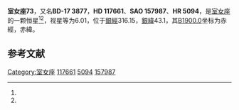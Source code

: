 {{Starbox begin
| name = 室女座73
}}
{{Starbox observe
| epoch = [[J2000.0|J2000.0]]
| constell = [[室女座|室女座]]<ref name=SIMBAD>{{cite web
 | url=http://simbad.u-strasbg.fr/simbad/sim-id?Ident=HR+5094
 | title =Pulsating variable Star
 | publisher=Centre de Données astronomiques de Strasbourg
 | work=SIMBAD
 | accessdate=2012-07-13}}</ref><ref name=DATA>{{cite web
 | url=http://vizier.u-strasbg.fr/viz-bin/VizieR-5?-out.add=.&-source=5050&-corr=PK=HR&-out.max=9999&HR=5094
 | title=VizieR Detailed Page
 | accessdate=2012-07-13
 | archive-date=2016-03-05
 | archive-url=https://web.archive.org/web/20160305000644/http://vizier.u-strasbg.fr/viz-bin/VizieR-5?-out.add=.&-source=5050&-corr=PK=HR&-out.max=9999&HR=5094
 | dead-url=no
 }}</ref>
| 星官 = 
| ra = {{RA|13|32|2.8}}<ref name=SIMBAD /><ref name=DATA />
| dec = {{DEC|-18|43|44}}<ref name=SIMBAD /><ref name=DATA />
| appmag_v = 6.01<ref name=SIMBAD /><ref name=DATA />
}}
{{Starbox character
| class = F0IV-V<ref name=SIMBAD /><ref name=DATA />
| b-v = 0.18<ref name=SIMBAD /><ref name=DATA />
| u-b = 0.16<ref name=SIMBAD /><ref name=DATA />
| r-i = 0.07<ref name=SIMBAD /><ref name=DATA />
| variable = 
}}
{{Starbox astrometry
| radial_v = 0.16
| prop_mo_ra = -18
| parallax = 
| p_error = 
}}
{{Starbox catalog
| names =BD-17 3877，[[SAO星表|SAO]] 157987，[[HD星表|HD]] 117661，[[HR星表|HR]] 5094}}
{{Starbox reference |Simbad=HR+5094}}
{{Starbox end}}

'''室女座73'''，又名'''BD-17 3877'''，'''HD 117661'''、'''SAO 157987'''、'''HR 5094'''，是[[室女座|室女座]]的一颗恒星<ref name=SIMBAD /><ref name=DATA />，视星等为6.01，位于[[銀道座標系|銀經]]316.15，[[銀道座標系|銀緯]]43.1，其[[B1900.0|B1900.0]]坐标为赤經{{RA|13|26|39.1}}，赤緯{{DEC|-18|43.1|48}}。

== 参考文献 ==
{{reflist}}

{{star-stub}}

{{室女座恒星}}
{{星官|天门|2|11}}
[[Category:室女座|Category:室女座]]
[[Category:HD和HDE天體|117661]]
[[Category:HR天體|5094]]
[[Category:SAO天體|157987]]